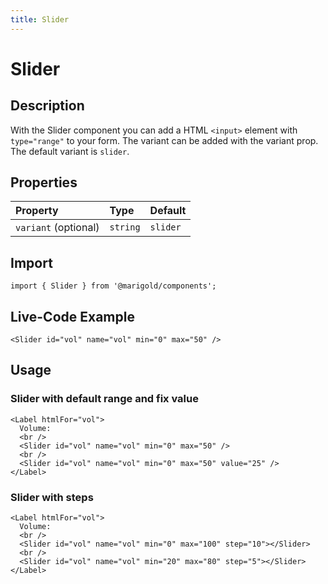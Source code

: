 ```yaml
---
title: Slider
---
```


# Slider

## Description

With the Slider component you can add a HTML `<input>` element with `type="range"` to your form.
The variant can be added with the variant prop. The default variant is `slider`.

## Properties

| Property             | Type     | Default  |
| :------------------- | :------- | :------- |
| `variant` (optional) | `string` | `slider` |

## Import

```tsx code
import { Slider } from '@marigold/components';
```

## Live-Code Example

```tsx live
<Slider id="vol" name="vol" min="0" max="50" />
```

## Usage

### Slider with default range and fix value

```tsx
<Label htmlFor="vol">
  Volume:
  <br />
  <Slider id="vol" name="vol" min="0" max="50" />
  <br />
  <Slider id="vol" name="vol" min="0" max="50" value="25" />
</Label>
```

### Slider with steps

```tsx
<Label htmlFor="vol">
  Volume:
  <br />
  <Slider id="vol" name="vol" min="0" max="100" step="10"></Slider>
  <br />
  <Slider id="vol" name="vol" min="20" max="80" step="5"></Slider>
</Label>
```
